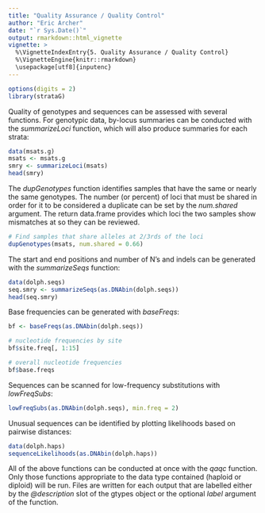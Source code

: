 ```yaml
---
title: "Quality Assurance / Quality Control"
author: "Eric Archer"
date: "`r Sys.Date()`"
output: rmarkdown::html_vignette
vignette: >
  %\VignetteIndexEntry{5. Quality Assurance / Quality Control}
  %\VignetteEngine{knitr::rmarkdown}
  \usepackage[utf8]{inputenc}
---
```

```r
options(digits = 2)
library(strataG)
```
Quality of genotypes and sequences can be assessed with several functions. For genotypic data, by-locus summaries can be conducted with the _summarizeLoci_ function, which will also produce summaries for each strata:
```r
data(msats.g)
msats <- msats.g
smry <- summarizeLoci(msats)
head(smry)
```


The _dupGenotypes_ function identifies samples that have the same or nearly the same genotypes. The number (or percent) of loci that must be shared in order for it to be considered a duplicate can be set by the _num.shared_ argument. The return data.frame provides which loci the two samples show mismatches at so they can be reviewed.
```r
# Find samples that share alleles at 2/3rds of the loci
dupGenotypes(msats, num.shared = 0.66)
```

The start and end positions and number of N's and indels can be generated with the _summarizeSeqs_ function:
```r
data(dolph.seqs)
seq.smry <- summarizeSeqs(as.DNAbin(dolph.seqs))
head(seq.smry)
```

Base frequencies can be generated with _baseFreqs_:
```r
bf <- baseFreqs(as.DNAbin(dolph.seqs))

# nucleotide frequencies by site
bf$site.freq[, 1:15]

# overall nucleotide frequencies
bf$base.freqs
```

Sequences can be scanned for low-frequency substitutions with _lowFreqSubs_:
```r
lowFreqSubs(as.DNAbin(dolph.seqs), min.freq = 2)
```

Unusual sequences can be identified by plotting likelihoods based on pairwise distances:
```r
data(dolph.haps)
sequenceLikelihoods(as.DNAbin(dolph.haps))
```

All of the above functions can be conducted at once with the _qaqc_ function. Only those functions appropriate to the data type contained (haploid or diploid) will be run. Files are written for each output that are labelled either by the _\@description_ slot of the gtypes object or the optional _label_ argument of the function.